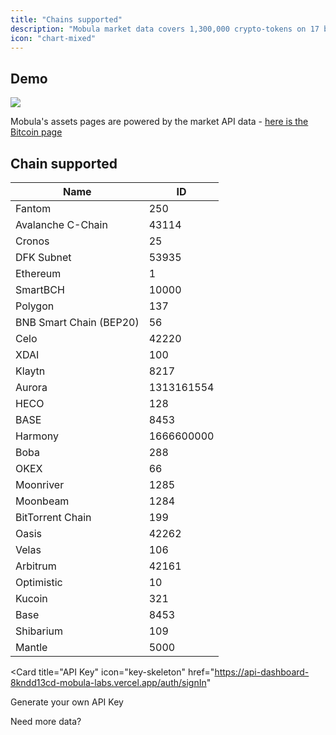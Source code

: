 ```yaml
---
title: "Chains supported"
description: "Mobula market data covers 1,300,000 crypto-tokens on 17 blockchains - historical data starting in 2013, 5min granularity."
icon: "chart-mixed"
---
```


## Demo

<Frame>
  <img src="https://i.imgur.com/bHzkROJ.png" />
</Frame>

Mobula's assets pages are powered by the market API data - [here is the Bitcoin page](https://mobula.fi/asset/bitcoin)

## Chain supported

| Name                    | ID         |
| ----------------------- | ---------- |
| Fantom                  | 250        |
| Avalanche C-Chain       | 43114      |
| Cronos                  | 25         |
| DFK Subnet              | 53935      |
| Ethereum                | 1          |
| SmartBCH                | 10000      |
| Polygon                 | 137        |
| BNB Smart Chain (BEP20) | 56         |
| Celo                    | 42220      |
| XDAI                    | 100        |
| Klaytn                  | 8217       |
| Aurora                  | 1313161554 |
| HECO                    | 128        |
| BASE                    | 8453       |
| Harmony                 | 1666600000 |
| Boba                    | 288        |
| OKEX                    | 66         |
| Moonriver               | 1285       |
| Moonbeam                | 1284       |
| BitTorrent Chain        | 199        |
| Oasis                   | 42262      |
| Velas                   | 106        |
| Arbitrum                | 42161      |
| Optimistic              | 10         |
| Kucoin                  | 321        |
| Base                    | 8453       |
| Shibarium               | 109        |
| Mantle                  | 5000       |

<CardGroup>

<Card
  title="API Key"
  icon="key-skeleton"
  href="https://api-dashboard-8kndd13cd-mobula-labs.vercel.app/auth/signIn"
>
  Generate your own API Key
</Card>

<Card title="Upgrade" icon="wand-magic-sparkles" href="/api-reference/upgrade">
  Need more data?
</Card>

</CardGroup>
